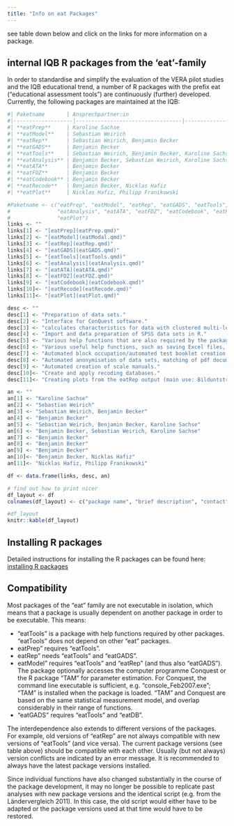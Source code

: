 ```yaml
---
title: "Info on eat Packages"
---
```


see table down below and click on the links for more information on a package.

## internal IQB R packages from the 'eat'-family

In order to standardise and simplify the evaluation of the VERA pilot studies and the IQB educational trend, a number of R packages with the prefix eat ("educational assessment tools") are continuously (further) developed. Currently, the following packages are maintained at the IQB:

```r
#| Paketname       | Ansprechpartner:in                                  | mehr Infos                          |
#|-------------------|----------------------------------|-------------------|
#| **eatPrep**     | Karoline Sachse                                     | [more Info on eatPrep](eatPrep.qmd) |
#| **eatModel**    | Sebastian Weirich                                   | [more Info on eatModel](eatModel.qmd) |
#| **eatRep**      | Sebastian Weirich, Benjamin Becker                  | [more Info on eatRep](eatRep.qmd) |
#| **eatGADS**     | Benjamin Becker                                     | [more Info on eatGADS](eatGADS.qmd) |
#| **eatTools**    | Sebastian Weirich, Benjamin Becker, Karoline Sachse | [more Info on eatTools](eatTools.qmd) |
#| **eatAnalysis** | Benjamin Becker, Sebastian Weirich, Karoline Sachse | [more Info on eatAnalysis](eatAnalysis.qmd) |
#| **eatATA**      | Benjamin Becker                                     | [more Info on eatATA](eatATA.qmd) |
#| **eatFDZ**      | Benjamin Becker                                     | [more Info on eatFDZ](eatFDZ.qmd) |
#| **eatCodebook** | Benjamin Becker                                     | [more Info on eatCodebook](eatCodebook.qmd) |
#| **eatRecode**   | Benjamin Becker, Nicklas Hafiz                      | [more Info on eatRecode](eatRecode.qmd) |
#| **eatPlot**     | Nicklas Hafiz, Philipp Franikowski                  | [more Info on eatPlot](eatPlot.qmd) |
```



```r
#Paketname <- c("eatPrep", "eatModel", "eatRep", "eatGADS", "eatTools", 
#               "eatAnalysis", "eatATA", "eatFDZ", "eatCodebook", "eatRecode", 
#               "eatPlot")
links <- ""
links[1] <- "[eatPrep](eatPrep.qmd)"
links[2] <- "[eatModel](eatModal.qmd)"
links[3] <- "[eatRep](eatRep.qmd)"
links[4] <- "[eatGADS](eatGADS.qmd)"
links[5] <- "[eatTools](eatTools.qmd)"
links[6] <- "[eatAnalysis](eatAnalysis.qmd)"
links[7] <- "[eatATA](eatATA.qmd)"
links[8] <- "[eatFDZ](eatFDZ.qmd)"
links[9] <- "[eatCodebook](eatCodebook.qmd)"
links[10]<- "[eatRecode](eatRecode.qmd)"
links[11]<- "[eatPlot](eatPlot.qmd)"

desc <- ""
desc[1] <- "Preparation of data sets."
desc[2] <- "Interface for ConQuest software."
desc[3] <- "calculates characteristics for data with clustered multi-level structures with imputed data."
desc[4] <- "Import and data preparation of SPSS data sets in R."
desc[5] <- "Various help functions that are also required by the packages 'eatPrep', 'eatModel', 'eatGADS' and 'eatRep', among others."
desc[6] <- "Various useful help functions, such as saving Excel files, saving analysis results from lm4 and simulating IRT responses."
desc[7] <- "Automated block occupation/automated test booklet creation."
desc[8] <- "Automated anonymisation of data sets, matching of pdf documents (e.g. scale manuals) and data sets."
desc[9] <- "Automated creation of scale manuals."
desc[10]<- "Create and apply recoding databases."
desc[11]<- "Creating plots from the eatRep output (main use: Bilduntstrend)."

an <- ""
an[1] <- "Karoline Sachse"
an[2] <- "Sebastian Weirich"
an[3] <- "Sebastian Weirich, Benjamin Becker"
an[4] <- "Benjamin Becker"
an[5] <- "Sebastian Weirich, Benjamin Becker, Karoline Sachse"
an[6] <- "Benjamin Becker, Sebastian Weirich, Karoline Sachse"
an[7] <- "Benjamin Becker"
an[8] <- "Benjamin Becker"
an[9] <- "Benjamin Becker"
an[10]<- "Benjamin Becker, Nicklas Hafiz"
an[11]<- "Nicklas Hafiz, Philipp Franikowski"

df <- data.frame(links, desc, an)

# find out how to print nicer
df_layout <- df
colnames(df_layout) <- c("package name", "brief description", "contact")

#df_layout
knitr::kable(df_layout)

```


## Installing R packages

Detailed instructions for installing the R packages can be found here: [installing R packages](http://iqbstaff.pbworks.com/w/page/138429033/R-Pakete%20Installieren)

## Compatibility

Most packages of the "eat" family are not executable in isolation, which means that a package is usually dependent on another package in order to be executable. This means:

- "eatTools" is a package with help functions required by other packages. "eatTools" does not depend on other "eat" packages.
- eatPrep" requires "eatTools".
- eatRep" needs "eatTools" and "eatGADS".
- eatModel" requires "eatTools" and "eatRep" (and thus also "eatGADS"). The package optionally accesses the computer programme Conquest or the R package "TAM" for parameter estimation. For Conquest, the command line executable is sufficient, e.g. "console_Feb2007.exe"; "TAM" is installed when the package is loaded. "TAM" and Conquest are based on the same statistical measurement model, and overlap considerably in their range of functions.
- "eatGADS" requires "eatTools" and "eatDB".

The interdependence also extends to different versions of the packages. For example, old versions of "eatRep" are not always compatible with new versions of "eatTools" (and vice versa). The current package versions (see table above) should be compatible with each other. Usually (but not always) version conflicts are indicated by an error message. It is recommended to always have the latest package versions installed.

Since individual functions have also changed substantially in the course of the package development, it may no longer be possible to replicate past analyses with new package versions and the identical script (e.g. from the Ländervergleich 2011). In this case, the old script would either have to be adapted or the package versions used at that time would have to be restored.
